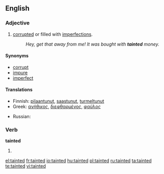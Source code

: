 ==English==

===Adjective===
{{en-adj}}
# [[corrupt]]ed or filled with [[imperfection]]s.
#: ''Hey, get that away from me! It was bought with '''tainted''' money.''

====Synonyms====
*[[corrupt]]
*[[impure]]
*[[imperfect]]

====Translations====
{{trans-top|corrupted or filled with imperfections}}
*Finnish: [[pilaantunut]], [[saastunut]], [[turmeltunut]]
*Greek: [[ανήθικος]], [[διεφθαρμένος]], [[φαύλος]]
{{trans-mid}}
* Russian: {{t+|ru|грязный}}
{{trans-bottom}}

===Verb===
'''tainted'''
# {{past of|taint}}

[[el:tainted]]
[[fr:tainted]]
[[io:tainted]]
[[hu:tainted]]
[[pl:tainted]]
[[ru:tainted]]
[[ta:tainted]]
[[te:tainted]]
[[vi:tainted]]